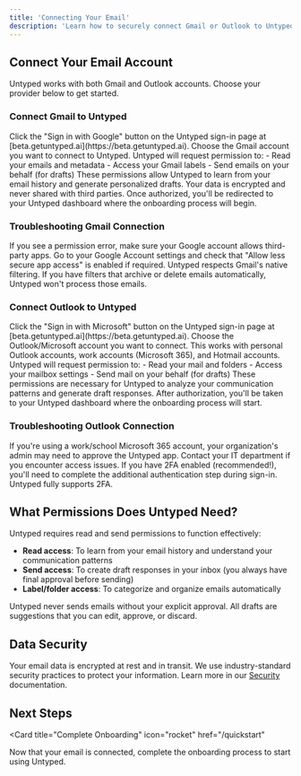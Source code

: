 ```yaml
---
title: 'Connecting Your Email'
description: 'Learn how to securely connect Gmail or Outlook to Untyped'
---
```


## Connect Your Email Account

Untyped works with both Gmail and Outlook accounts. Choose your provider below to get started.

<Tabs>
<Tab title="Gmail">

### Connect Gmail to Untyped

<Steps>

<Step title="Sign in with Google">
  Click the "Sign in with Google" button on the Untyped sign-in page at [beta.getuntyped.ai](https://beta.getuntyped.ai).
</Step>

<Step title="Select your account">
  Choose the Gmail account you want to connect to Untyped.
</Step>

<Step title="Grant permissions">
  Untyped will request permission to:
  - Read your emails and metadata
  - Access your Gmail labels
  - Send emails on your behalf (for drafts)
  
  <Note>
  These permissions allow Untyped to learn from your email history and generate personalized drafts. Your data is encrypted and never shared with third parties.
  </Note>
</Step>

<Step title="Complete setup">
  Once authorized, you'll be redirected to your Untyped dashboard where the onboarding process will begin.
</Step>

</Steps>

### Troubleshooting Gmail Connection

<AccordionGroup>
<Accordion title="Permission denied error">
  If you see a permission error, make sure your Google account allows third-party apps. Go to your Google Account settings and check that "Allow less secure app access" is enabled if required.
</Accordion>

<Accordion title="Can't see certain emails">
  Untyped respects Gmail's native filtering. If you have filters that archive or delete emails automatically, Untyped won't process those emails.
</Accordion>
</AccordionGroup>

</Tab>

<Tab title="Outlook">

### Connect Outlook to Untyped

<Steps>

<Step title="Sign in with Microsoft">
  Click the "Sign in with Microsoft" button on the Untyped sign-in page at [beta.getuntyped.ai](https://beta.getuntyped.ai).
</Step>

<Step title="Select your account">
  Choose the Outlook/Microsoft account you want to connect.
  
  <Tip>
  This works with personal Outlook accounts, work accounts (Microsoft 365), and Hotmail accounts.
  </Tip>
</Step>

<Step title="Grant permissions">
  Untyped will request permission to:
  - Read your mail and folders
  - Access your mailbox settings
  - Send mail on your behalf (for drafts)
  
  <Note>
  These permissions are necessary for Untyped to analyze your communication patterns and generate draft responses.
  </Note>
</Step>

<Step title="Complete setup">
  After authorization, you'll be taken to your Untyped dashboard where the onboarding process will start.
</Step>

</Steps>

### Troubleshooting Outlook Connection

<AccordionGroup>
<Accordion title="Work account restrictions">
  If you're using a work/school Microsoft 365 account, your organization's admin may need to approve the Untyped app. Contact your IT department if you encounter access issues.
</Accordion>

<Accordion title="Two-factor authentication">
  If you have 2FA enabled (recommended!), you'll need to complete the additional authentication step during sign-in. Untyped fully supports 2FA.
</Accordion>
</AccordionGroup>

</Tab>
</Tabs>

## What Permissions Does Untyped Need?

Untyped requires read and send permissions to function effectively:

- **Read access**: To learn from your email history and understand your communication patterns
- **Send access**: To create draft responses in your inbox (you always have final approval before sending)
- **Label/folder access**: To categorize and organize emails automatically

<Warning>
Untyped never sends emails without your explicit approval. All drafts are suggestions that you can edit, approve, or discard.
</Warning>

## Data Security

Your email data is encrypted at rest and in transit. We use industry-standard security practices to protect your information. Learn more in our [Security](/data-privacy/security) documentation.

## Next Steps

<Card
  title="Complete Onboarding"
  icon="rocket"
  href="/quickstart"
>
  Now that your email is connected, complete the onboarding process to start using Untyped.
</Card>

